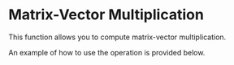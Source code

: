 Matrix-Vector Multiplication
=============================
This function allows you to compute matrix-vector multiplication.

An example of how to use the operation is provided below.


<WorkedExample />
